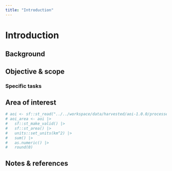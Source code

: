 ```yaml
---
title: "Introduction"
---
```



# Introduction

## Background 



## Objective & scope


### Specific tasks



## Area of interest {#sec-aoi}

```r
# aoi <- sf::st_read("../../workspace/data/harvested/aoi-1.0.0/processed/aoi.gpkg", quiet = TRUE)
# aoi_area <- aoi |>
#   sf::st_make_valid() |>
#   sf::st_area() |>
#   units::set_units(km^2) |>
#   sum() |>
#   as.numeric() |>
#   round(0)
```


## Notes & references
